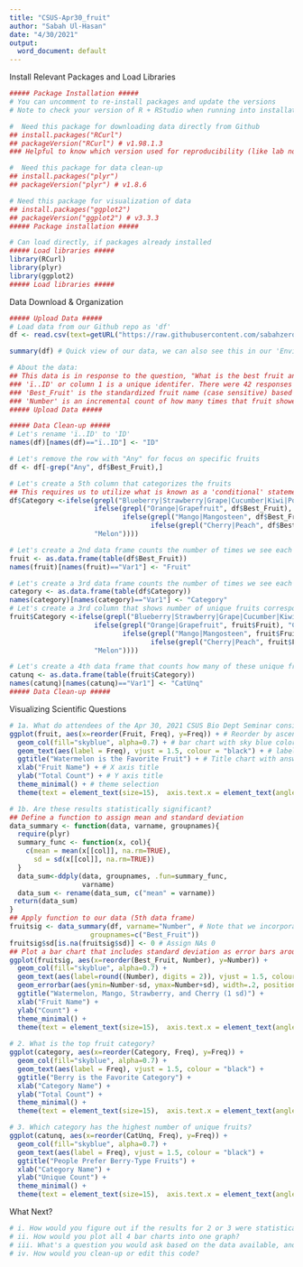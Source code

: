 ```yaml
---
title: "CSUS-Apr30_fruit"
author: "Sabah Ul-Hasan"
date: "4/30/2021"
output:
  word_document: default
---
```


Install Relevant Packages and Load Libraries 
```r

##### Package Installation #####
# You can uncomment to re-install packages and update the versions
# Note to check your version of R + RStudio when running into installation trouble

#  Need this package for downloading data directly from Github
## install.packages("RCurl") 
## packageVersion("RCurl") # v1.98.1.3 
### Helpful to know which version used for reproducibility (like lab notebook)

#  Need this package for data clean-up
## install.packages("plyr")
## packageVersion("plyr") # v1.8.6

# Need this package for visualization of data 
## install.packages("ggplot2") 
## packageVersion("ggplot2") # v3.3.3
##### Package installation #####

# Can load directly, if packages already installed 
##### Load libraries #####
library(RCurl)
library(plyr)
library(ggplot2)
##### Load libraries #####

```

Data Download & Organization
```r

##### Upload Data #####
# Load data from our Github repo as 'df'
df <- read.csv(text=getURL("https://raw.githubusercontent.com/sabahzero/dataviz/master/CSU-Stanislaus/CSUS-Apr30_fruit.csv")) 

summary(df) # Quick view of our data, we can also see this in our 'Environment'

# About the data:
## This data is in response to the question, "What is the best fruit and why?" at the start of the CSU Stanislaus Biology Department seminar Apr 30, 2021.
### 'ï..ID' or column 1 is a unique identifer. There were 42 responses of 69 total attendees (71 including seminar host and speaker) or ~61% of all attendees. 
### 'Best_Fruit' is the standardized fruit name (case sensitive) based on responses attendees provided (raw response under 'Response' or column 4) in the Zoom chat, responses are anonymized for privacy.
### 'Number' is an incremental count of how many times that fruit showed up as a response for statistical purposes of determining mean and standard deviation
##### Upload Data #####

##### Data Clean-up #####
# Let's rename 'ï..ID' to 'ID'
names(df)[names(df)=="ï..ID"] <- "ID"

# Let's remove the row with "Any" for focus on specific fruits
df <- df[-grep("Any", df$Best_Fruit),]

# Let's create a 5th column that categorizes the fruits
## This requires us to utilize what is known as a 'conditional' statement 
df$Category <-ifelse(grepl("Blueberry|Strawberry|Grape|Cucumber|Kiwi|Pomegranate|Banana|Persimmon|Pineapple", df$Best_Fruit), "Berry",
                     ifelse(grepl("Orange|Grapefruit", df$Best_Fruit), "Citrus",
                            ifelse(grepl("Mango|Mangosteen", df$Best_Fruit), "Tropical",
                                   ifelse(grepl("Cherry|Peach", df$Best_Fruit), "Stone",
                     "Melon"))))

# Let's create a 2nd data frame counts the number of times we see each fruit
fruit <- as.data.frame(table(df$Best_Fruit))
names(fruit)[names(fruit)=="Var1"] <- "Fruit"

# Let's create a 3rd data frame counts the number of times we see each category
category <- as.data.frame(table(df$Category))
names(category)[names(category)=="Var1"] <- "Category"
# Let's create a 3rd column that shows number of unique fruits corresponding to category (versus the previous doing a total count) 
fruit$Category <-ifelse(grepl("Blueberry|Strawberry|Grape|Cucumber|Kiwi|Pomegranate|Banana|Persimmon|Pineapple", fruit$Fruit), "Berry",
                     ifelse(grepl("Orange|Grapefruit", fruit$Fruit), "Citrus",
                            ifelse(grepl("Mango|Mangosteen", fruit$Fruit), "Tropical",
                                   ifelse(grepl("Cherry|Peach", fruit$Fruit), "Stone",
                     "Melon"))))

# Let's create a 4th data frame that counts how many of these unique fruits are in a category
catunq <- as.data.frame(table(fruit$Category))
names(catunq)[names(catunq)=="Var1"] <- "CatUnq"
##### Data Clean-up #####

```

Visualizing Scientific Questions
```r

# 1a. What do attendees of the Apr 30, 2021 CSUS Bio Dept Seminar consider the 'best fruit'?
ggplot(fruit, aes(x=reorder(Fruit, Freq), y=Freq)) + # Reorder by ascending order
  geom_col(fill="skyblue", alpha=0.7) + # bar chart with sky blue coloration 
  geom_text(aes(label = Freq), vjust = 1.5, colour = "black") + # label with number
  ggtitle("Watermelon is the Favorite Fruit") + # Title chart with answer to 1a
  xlab("Fruit Name") + # X axis title
  ylab("Total Count") + # Y axis title
  theme_minimal() + # theme selection 
  theme(text = element_text(size=15),  axis.text.x = element_text(angle=45, hjust=1)) # x-axis text label sizes

# 1b. Are these results statistically significant?
## Define a function to assign mean and standard deviation
data_summary <- function(data, varname, groupnames){
  require(plyr)
  summary_func <- function(x, col){
    c(mean = mean(x[[col]], na.rm=TRUE),
      sd = sd(x[[col]], na.rm=TRUE))
  }
  data_sum<-ddply(data, groupnames, .fun=summary_func,
                  varname)
  data_sum <- rename(data_sum, c("mean" = varname))
 return(data_sum)
}
## Apply function to our data (5th data frame)
fruitsig <- data_summary(df, varname="Number", # Note that we incorporate 'Number' here
                    groupnames=c("Best_Fruit"))
fruitsig$sd[is.na(fruitsig$sd)] <- 0 # Assign NAs 0
## Plot a bar chart that includes standard deviation as error bars around means
ggplot(fruitsig, aes(x=reorder(Best_Fruit, Number), y=Number)) +
  geom_col(fill="skyblue", alpha=0.7) + 
  geom_text(aes(label=round((Number), digits = 2)), vjust = 1.5, colour = "black") + # Note the 'round()' function
  geom_errorbar(aes(ymin=Number-sd, ymax=Number+sd), width=.2, position=position_dodge(.9)) + # Error bars
  ggtitle("Watermelon, Mango, Strawberry, and Cherry (1 sd)") + 
  xlab("Fruit Name") + 
  ylab("Count") + 
  theme_minimal() + 
  theme(text = element_text(size=15),  axis.text.x = element_text(angle=45, hjust=1)) 
  
# 2. What is the top fruit category?
ggplot(category, aes(x=reorder(Category, Freq), y=Freq)) + 
  geom_col(fill="skyblue", alpha=0.7) +
  geom_text(aes(label = Freq), vjust = 1.5, colour = "black") + 
  ggtitle("Berry is the Favorite Category") + 
  xlab("Category Name") + 
  ylab("Total Count") + 
  theme_minimal() + 
  theme(text = element_text(size=15),  axis.text.x = element_text(angle=45, hjust=1)) 

# 3. Which category has the highest number of unique fruits?
ggplot(catunq, aes(x=reorder(CatUnq, Freq), y=Freq)) + 
  geom_col(fill="skyblue", alpha=0.7) +
  geom_text(aes(label = Freq), vjust = 1.5, colour = "black") + 
  ggtitle("People Prefer Berry-Type Fruits") + 
  xlab("Category Name") + 
  ylab("Unique Count") + 
  theme_minimal() + 
  theme(text = element_text(size=15),  axis.text.x = element_text(angle=45, hjust=1)) 

```

What Next?
```r

# i. How would you figure out if the results for 2 or 3 were statistically significant?
# ii. How would you plot all 4 bar charts into one graph?
# iii. What's a question you would ask based on the data available, and how would you use code to answer it?
# iv. How would you clean-up or edit this code?

```